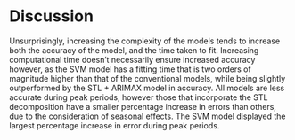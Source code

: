 # Discussion

Unsurprisingly, increasing the complexity of the models tends to increase both the accuracy of the model, and the time taken to fit.
Increasing computational time doesn't necessarily ensure increased accuracy however, as the SVM model has a fitting time that is two orders of magnitude higher than that of the conventional models, while being slightly outperformed by the STL + ARIMAX model in accuracy. 
All models are less accurate during peak periods, however those that incorporate the STL decomposition have a smaller percentage increase in errors than others, due to the consideration of seasonal effects.
The SVM model displayed the largest percentage increase in error during peak periods.
